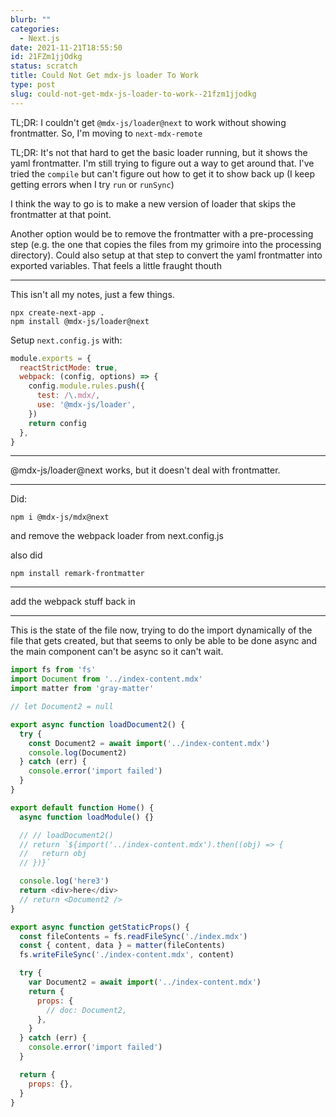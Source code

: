 ```yaml
---
blurb: ""
categories:
  - Next.js
date: 2021-11-21T18:55:50
id: 21FZm1jjOdkg
status: scratch
title: Could Not Get mdx-js loader To Work
type: post
slug: could-not-get-mdx-js-loader-to-work--21fzm1jjodkg
---
```


TL;DR: I couldn't get `@mdx-js/loader@next` to work without showing frontmatter. So, I'm moving to `next-mdx-remote`


TL;DR: It's not that hard to get the basic loader running, but it shows the yaml frontmatter. I'm still trying to figure out a way to get around that. I've tried the `compile` but can't figure out how to get it to show back up (I keep getting errors when I try `run` or `runSync`)

I think the way to go is to make a new version of loader that skips the frontmatter at that point.  

Another option would be to remove the frontmatter with a pre-processing step (e.g. the one that copies the files from my grimoire into the processing directory). Could also setup at that step to convert the yaml frontmatter into exported variables. That feels a little fraught thouth

---

This isn't all my notes, just a few things. 


```
npx create-next-app .
npm install @mdx-js/loader@next
```

Setup `next.config.js` with:

```javascript
module.exports = {
  reactStrictMode: true,
  webpack: (config, options) => {
    config.module.rules.push({
      test: /\.mdx/,
      use: '@mdx-js/loader',
    })
    return config
  },
}
```


---

@mdx-js/loader@next works, but it doesn't deal with frontmatter. 

---

Did:

```
npm i @mdx-js/mdx@next
```

and remove the webpack loader from next.config.js

also did

```
npm install remark-frontmatter
```

---

add the webpack stuff back in 

---

This is the state of the file now, trying to do the import dynamically of the file that gets created, but that seems to only be able to be done async and the main component can't be async so it can't wait.


```javascript
import fs from 'fs'
import Document from '../index-content.mdx'
import matter from 'gray-matter'

// let Document2 = null

export async function loadDocument2() {
  try {
    const Document2 = await import('../index-content.mdx')
    console.log(Document2)
  } catch (err) {
    console.error('import failed')
  }
}

export default function Home() {
  async function loadModule() {}

  // // loadDocument2()
  // return `${import('../index-content.mdx').then((obj) => {
  //   return obj
  // })}`

  console.log('here3')
  return <div>here</div>
  // return <Document2 />
}

export async function getStaticProps() {
  const fileContents = fs.readFileSync('./index.mdx')
  const { content, data } = matter(fileContents)
  fs.writeFileSync('./index-content.mdx', content)

  try {
    var Document2 = await import('../index-content.mdx')
    return {
      props: {
        // doc: Document2,
      },
    }
  } catch (err) {
    console.error('import failed')
  }

  return {
    props: {},
  }
}
```




